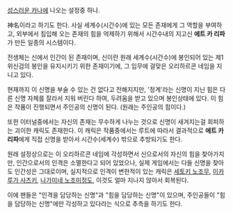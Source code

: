 [[성스러운 카나]]에 나오는 설정중 하나.

神名이라고 하기도 한다. 사실 세계수(시간수)에 있는 모든 존재에게 그 역할을 부여하고, 외부에서 침입해 오는 존재의 힘을 억제하기 위해서 시간수내의 지고신 '''에트 카 리파'''가 만든 일종의 시스템이다.

전생체는 신에서 인간이 된 존재이며, 신이란 원래 세계수(시간수)에 봉인되어 있는 제1위신검의 봉인을 유지시키기 위한 존재이기에, 그 임무에 걸맞은 오리하르콘 네임을 지니고 있다. 

현재까지 이 신명을 부술 수 있는 건 없다고 전해지지만, '정계'라는 신명이 지닌 힘은 다른 신명 자체를 잘라서 지워 버린다 하여, 두려움을 받고 있으며 봉인상태에 있다. 이 힘은 작품이 진행되면서 주인공의 신명이 된다. (원래는 주인공의 힘이다.)

또한 이터널중에서는 자신의 존재는 무수하게 나누는 것으로 신명이 새겨지는걸 회피하는 괴이한 캐릭도 존재한다. 이 캐릭은 작품중에서는 루트에 따라서 결과적으로 '''에트 카 리파'''에게 직접 신명을 받아서 시간수(세계수) 밖으로 추방되기도 한다.

원래 설정상으로는 이 오리하르콘 네임에 각성하면서 신으로서의 자신의 힘을 찾아가지만, 인간으로서의 인격은 소멸한다고 되어 있었으나, 실제 게임에서는 다들 신명을 찾아도 인간성은 그대로이며, 실지적으로 인격이 변한적이 있는 캐릭은 [[세토키 노조무]], [[이카루가 사츠키]], [[나가미네 노조미]]정도, 이것도 얼마 지나지 않아서 회복된다.

이에 팬들은 "인격을 담당하는 신명"과 "힘을 담당하는 신명"이 있으며, 주인공들이 "힘을 담당하는 신명"에만 각성하고 있다라는 식으로 추측을 하기도 한다.